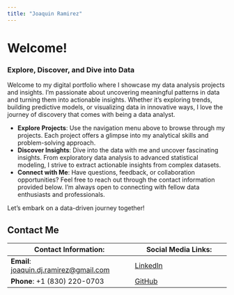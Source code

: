 ```yaml
---
title: "Joaquin Ramirez"
---
```


# Welcome!

### Explore, Discover, and Dive into Data

Welcome to my digital portfolio where I showcase my data analysis projects and insights. I'm passionate about uncovering meaningful patterns in data and turning them into actionable insights. Whether it's exploring trends, building predictive models, or visualizing data in innovative ways, I love the journey of discovery that comes with being a data analyst.

-   **Explore Projects**: Use the navigation menu above to browse through my projects. Each project offers a glimpse into my analytical skills and problem-solving approach.
-   **Discover Insights**: Dive into the data with me and uncover fascinating insights. From exploratory data analysis to advanced statistical modeling, I strive to extract actionable insights from complex datasets.
-   **Connect with Me**: Have questions, feedback, or collaboration opportunities? Feel free to reach out through the contact information provided below. I'm always open to connecting with fellow data enthusiasts and professionals.

Let's embark on a data-driven journey together!

## Contact Me

| **Contact Information:**                                                        | **Social Media Links:**                                      |
|----------------------------------------|-------------------------------|
| **Email**: [joaquin.dj.ramirez\@gmail.com](mailto:joaquin.dj.ramirez@gmail.com) | [LinkedIn](www.linkedin.com/in/joaquin-ramirez-43b4a6179)    |
| **Phone**: +1 (830) 220-0703                                                    | [GitHub](https://github.com/Jramirez1995/joaquinramirez.git) |
